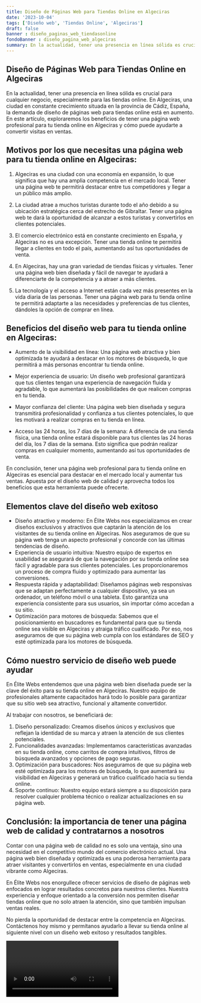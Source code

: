 ```yaml
---
title: Diseño de Páginas Web para Tiendas Online en Algeciras
date: '2023-10-04'
tags: ['Diseño web', 'Tiendas Online', 'Algeciras']
draft: false
banner : diseño_paginas_web_tiendasonline
fondoBanner : diseño_pagina_web_algeciras
summary: En la actualidad, tener una presencia en línea sólida es crucial para cualquier negocio, especialmente para las tiendas online. En Algeciras, una ciudad en constante crecimiento situada en la provincia de Cádiz, España, la demanda de diseño de páginas web para tiendas online está en aumento. En este artículo, exploraremos los beneficios de tener una página web profesional para tu tienda online en Algeciras y cómo puede ayudarte a convertir visitas en ventas.
---
```


## Diseño de Páginas Web para Tiendas Online en Algeciras

En la actualidad, tener una presencia en línea sólida es crucial para cualquier negocio, especialmente para las tiendas online. En Algeciras, una ciudad en constante crecimiento situada en la provincia de Cádiz, España, la demanda de diseño de páginas web para tiendas online está en aumento. En este artículo, exploraremos los beneficios de tener una página web profesional para tu tienda online en Algeciras y cómo puede ayudarte a convertir visitas en ventas.

## Motivos por los que necesitas una página web para tu tienda online en Algeciras:

1. Algeciras es una ciudad con una economía en expansión, lo que significa que hay una amplia competencia en el mercado local. Tener una página web te permitirá destacar entre tus competidores y llegar a un público más amplio.

2. La ciudad atrae a muchos turistas durante todo el año debido a su ubicación estratégica cerca del estrecho de Gibraltar. Tener una página web te dará la oportunidad de alcanzar a estos turistas y convertirlos en clientes potenciales.

3. El comercio electrónico está en constante crecimiento en España, y Algeciras no es una excepción. Tener una tienda online te permitirá llegar a clientes en todo el país, aumentando así tus oportunidades de venta.

4. En Algeciras, hay una gran variedad de tiendas físicas y virtuales. Tener una página web bien diseñada y fácil de navegar te ayudará a diferenciarte de la competencia y a atraer a más clientes.

5. La tecnología y el acceso a Internet están cada vez más presentes en la vida diaria de las personas. Tener una página web para tu tienda online te permitirá adaptarte a las necesidades y preferencias de tus clientes, dándoles la opción de comprar en línea.

## Beneficios del diseño web para tu tienda online en Algeciras:

- Aumento de la visibilidad en línea: Una página web atractiva y bien optimizada te ayudará a destacar en los motores de búsqueda, lo que permitirá a más personas encontrar tu tienda online.

- Mejor experiencia de usuario: Un diseño web profesional garantizará que tus clientes tengan una experiencia de navegación fluida y agradable, lo que aumentará las posibilidades de que realicen compras en tu tienda.

- Mayor confianza del cliente: Una página web bien diseñada y segura transmitirá profesionalidad y confianza a tus clientes potenciales, lo que les motivará a realizar compras en tu tienda en línea.

- Acceso las 24 horas, los 7 días de la semana: A diferencia de una tienda física, una tienda online estará disponible para tus clientes las 24 horas del día, los 7 días de la semana. Esto significa que podrán realizar compras en cualquier momento, aumentando así tus oportunidades de venta.

En conclusión, tener una página web profesional para tu tienda online en Algeciras es esencial para destacar en el mercado local y aumentar tus ventas. Apuesta por el diseño web de calidad y aprovecha todos los beneficios que esta herramienta puede ofrecerte.

<GifSeo />

<Cta />

## Elementos clave del diseño web exitoso

- Diseño atractivo y moderno: En Élite Webs nos especializamos en crear diseños exclusivos y atractivos que captarán la atención de los visitantes de su tienda online en Algeciras. Nos aseguramos de que su página web tenga un aspecto profesional y concorde con las últimas tendencias de diseño.
- Experiencia de usuario intuitiva: Nuestro equipo de expertos en usabilidad se asegurará de que la navegación por su tienda online sea fácil y agradable para sus clientes potenciales. Les proporcionaremos un proceso de compra fluido y optimizado para aumentar las conversiones.
- Respuesta rápida y adaptabilidad: Diseñamos páginas web responsivas que se adaptan perfectamente a cualquier dispositivo, ya sea un ordenador, un teléfono móvil o una tableta. Esto garantiza una experiencia consistente para sus usuarios, sin importar cómo accedan a su sitio.
- Optimización para motores de búsqueda: Sabemos que el posicionamiento en buscadores es fundamental para que su tienda online sea visible en Algeciras y atraiga tráfico cualificado. Por eso, nos aseguramos de que su página web cumpla con los estándares de SEO y esté optimizada para los motores de búsqueda.

## Cómo nuestro servicio de diseño web puede ayudar

En Élite Webs entendemos que una página web bien diseñada puede ser la clave del éxito para su tienda online en Algeciras. Nuestro equipo de profesionales altamente capacitados hará todo lo posible para garantizar que su sitio web sea atractivo, funcional y altamente convertidor.

Al trabajar con nosotros, se beneficiará de:

1. Diseño personalizado: Creamos diseños únicos y exclusivos que reflejan la identidad de su marca y atraen la atención de sus clientes potenciales.
2. Funcionalidades avanzadas: Implementamos características avanzadas en su tienda online, como carritos de compra intuitivos, filtros de búsqueda avanzados y opciones de pago seguras.
3. Optimización para buscadores: Nos aseguramos de que su página web esté optimizada para los motores de búsqueda, lo que aumentará su visibilidad en Algeciras y generará un tráfico cualificado hacia su tienda online.
4. Soporte continuo: Nuestro equipo estará siempre a su disposición para resolver cualquier problema técnico o realizar actualizaciones en su página web.

## Conclusión: la importancia de tener una página web de calidad y contratarnos a nosotros

Contar con una página web de calidad no es solo una ventaja, sino una necesidad en el competitivo mundo del comercio electrónico actual. Una página web bien diseñada y optimizada es una poderosa herramienta para atraer visitantes y convertirlos en ventas, especialmente en una ciudad vibrante como Algeciras.

En Élite Webs nos enorgullece ofrecer servicios de diseño de páginas web enfocados en lograr resultados concretos para nuestros clientes. Nuestra experiencia y enfoque orientado a la conversión nos permiten diseñar tiendas online que no solo atraen la atención, sino que también impulsan ventas reales.

No pierda la oportunidad de destacar entre la competencia en Algeciras. Contáctenos hoy mismo y permítanos ayudarlo a llevar su tienda online al siguiente nivel con un diseño web exitoso y resultados tangibles.

<Video />

<CtaBot job='Tiendas Online' city='Algeciras'/>

<Gmaps query='Algeciras+españa+maps' />